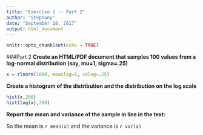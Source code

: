 ```yaml
---
title: "Exercise 1 -- Part 2"
author: "Stephany"
date: "September 18, 2017"
output: html_document
---
```


```r
knitr::opts_chunk$set(echo = TRUE)
```

###Part 2 
**Create an HTML/PDF document that samples 100 values from a log-normal distribution (say, mu=1, sigma=.25)**


```r
x = rlnorm(1000, meanlog=1, sdlog=.25)
```


**Create a histogram of the distribution and the distribution on the log scale**


```r
hist(x,200)
hist(log(x),200)
```


**Report the mean and variance of the sample in line in the text: **

So the mean is `r mean(x)` and the variance is `r var(x)`

